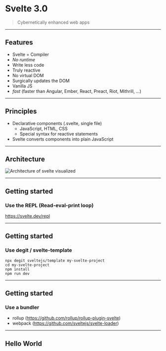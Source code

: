 
# Svelte 3.0

<blockquote cite="https://svelte.dev/">Cybernetically enhanced web apps</blockquote>

---

## Features

- Svelte = Compiler
- _No runtime_
- Write less code
- Truly reactive
- No virtual DOM
- Surgically updates the DOM
- Vanilla JS
- *fast* (faster than Angular, Ember, React, Preact, Riot, Mithrill, ...)

---

## Principles

- Declarative components (.svelte, single file)
    - JavaScript, HTML, CSS
    - Special syntax for reactive statements
- Svelte converts components into plain JavaScript

---

## Architecture

<img src="./images/architecture.svg" alt="Architecture of svelte visualized" />

---

## Getting started
### Use the REPL (Read-eval-print loop)

https://svelte.dev/repl

---
## Getting started
### Use degit / svelte-template
```
npx degit sveltejs/template my-svelte-project
cd my-svelte-project
npm install
npm run dev
```
---
## Getting started
### Use a bundler 
- rollup (https://github.com/rollup/rollup-plugin-svelte)
- webpack (https://github.com/sveltejs/svelte-loader)

---

## Hello World